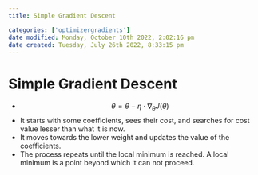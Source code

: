 ```yaml
---
title: Simple Gradient Descent

categories: ['optimizergradients']
date modified: Monday, October 10th 2022, 2:02:16 pm
date created: Tuesday, July 26th 2022, 8:33:15 pm
---
```


# Simple Gradient Descent
- $$\theta = \theta - \eta \cdot \nabla_{\theta} J(\theta)$$
- It starts with some coefficients, sees their cost, and searches for cost value lesser than what it is now.
- It moves towards the lower weight and updates the value of the coefficients.
- The process repeats until the local minimum is reached. A local minimum is a point beyond which it can not proceed.



